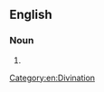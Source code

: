 ==English==

===Noun===
{{en-noun|-}}

# {{alternative spelling of|[[demonomancy]]}}

[[Category:en:Divination]]